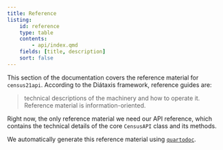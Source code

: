 ```yaml
---
title: Reference
listing:
    id: reference
    type: table
    contents:
        - api/index.qmd
    fields: [title, description]
    sort: false
---
```


This section of the documentation covers the reference material for
`census21api`. According to the Diátaxis framework, reference guides are:

> technical descriptions of the machinery and how to operate it. Reference
> material is information-oriented.

Right now, the only reference material we need our API reference, which
contains the technical details of the core `CensusAPI` class and its methods.

We automatically generate this reference material using
[`quartodoc`](https://machow.github.io/quartodoc/get-started/overview.html).

<br>

:::{#reference}
:::